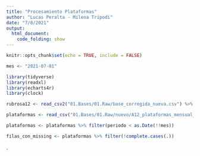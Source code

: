 ```yaml
---
title: "Procesamiento Plataformas"
author: "Lucas Peralta - Milena Tripodi"
date: "7/8/2021"
output:
  html_document:
    code_folding: show
---
```


```r
knitr::opts_chunk$set(echo = TRUE, include = FALSE)
```


```r

mes <- "2021-07-01"

```


```r
library(tidyverse)
library(readxl)
library(echarts4r)
library(clock)

rubrosa12 <- read_csv2("01.Bases/01.Raw/base_corregida_nueva.csv") %>% distinct(rubroa12)

plataformas <- read_csv("01.Bases/01.Raw/nuevo/A12_plataformas_mensual_20210711.csv") %>% rename(año = anio) %>% mutate(periodo = date_build(año, mes))

plataformas <- plataformas %>% filter(periodo < as.Date(!!mes))

filas_con_missing <- plataformas %>% filter(!complete.cases(.))
```

.
